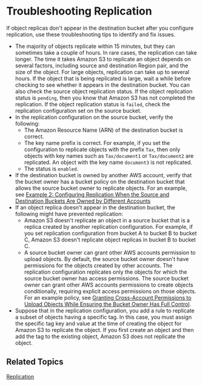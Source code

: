 # Troubleshooting Replication<a name="replication-troubleshoot"></a>

If object replicas don't appear in the destination bucket after you configure replication, use these troubleshooting tips to identify and fix issues\.
+ The majority of objects replicate within 15 minutes, but they can sometimes take a couple of hours\. In rare cases, the replication can take longer\. The time it takes Amazon S3 to replicate an object depends on several factors, including source and destination Region pair, and the size of the object\. For large objects, replication can take up to several hours\. If the object that is being replicated is large, wait a while before checking to see whether it appears in the destination bucket\. You can also check the source object replication status\. If the object replication status is `pending`, then you know that Amazon S3 has not completed the replication\. If the object replication status is `failed`, check the replication configuration set on the source bucket\.
+ In the replication configuration on the source bucket, verify the following:
  + The Amazon Resource Name \(ARN\) of the destination bucket is correct\.
  + The key name prefix is correct\. For example, if you set the configuration to replicate objects with the prefix `Tax`, then only objects with key names such as `Tax/document1` or `Tax/document2` are replicated\. An object with the key name `document3` is not replicated\.
  + The status is `enabled`\.
+ If the destination bucket is owned by another AWS account, verify that the bucket owner has a bucket policy on the destination bucket that allows the source bucket owner to replicate objects\. For an example, see [Example 2: Configuring Replication When the Source and Destination Buckets Are Owned by Different Accounts](replication-walkthrough-2.md)
+ If an object replica doesn't appear in the destination bucket, the following might have prevented replication:
  + Amazon S3 doesn't replicate an object in a source bucket that is a replica created by another replication configuration\. For example, if you set replication configuration from bucket A to bucket B to bucket C, Amazon S3 doesn't replicate object replicas in bucket B to bucket C\.
  + A source bucket owner can grant other AWS accounts permission to upload objects\. By default, the source bucket owner doesn't have permissions for the objects created by other accounts\. The replication configuration replicates only the objects for which the source bucket owner has access permissions\. The source bucket owner can grant other AWS accounts permissions to create objects conditionally, requiring explicit access permissions on those objects\. For an example policy, see [Granting Cross\-Account Permissions to Upload Objects While Ensuring the Bucket Owner Has Full Control](example-bucket-policies.md#example-bucket-policies-use-case-8)\.
+ Suppose that in the replication configuration, you add a rule to replicate a subset of objects having a specific tag\. In this case, you must assign the specific tag key and value at the time of creating the object for Amazon S3 to replicate the object\. If you first create an object and then add the tag to the existing object, Amazon S3 does not replicate the object\.

## Related Topics<a name="replication-troubleshoot-related-topics"></a>

[Replication](replication.md)